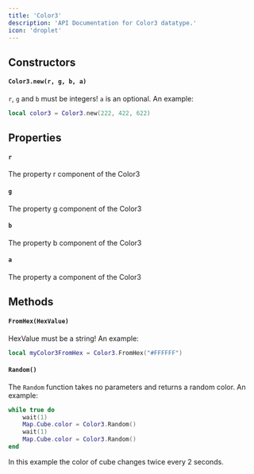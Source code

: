 ```yaml
---
title: 'Color3'
description: 'API Documentation for Color3 datatype.'
icon: 'droplet'
---
```


## Constructors
#### `Color3.new(r, g, b, a)`
`r`, `g` and `b` must be integers! `a` is an optional. An example:
```lua
local color3 = Color3.new(222, 422, 622)
```

## Properties
#### `r`
The property r component of the Color3

#### `g`
The property g component of the Color3

#### `b`
The property b component of the Color3

#### `a`
The property a component of the Color3

## Methods
#### `FromHex(HexValue)`
HexValue must be a string! An example:
```lua
local myColor3FromHex = Color3.FromHex("#FFFFFF")
```
#### `Random()`
The `Random` function takes no parameters and returns a random color. An example:
```lua
while true do 
    wait(1)
    Map.Cube.color = Color3.Random()
    wait(1)
    Map.Cube.color = Color3.Random()
end
```
In this example the color of cube changes twice every 2 seconds.